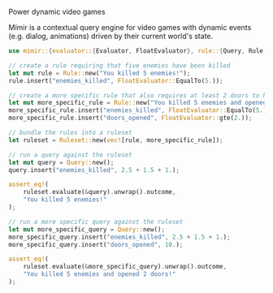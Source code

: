<p className="font-black py-16 text-5xl text-center cursor-default">Power <span className="shake inline-block px-2">dynamic</span> video games</p>

<p className="text-xl text-center font-light mb-12">Mímir is a contextual query engine for video games with dynamic events (e.g. dialog, animations) driven by their current world's state.</p>

```rs
use mimir::{evaluator::{Evaluator, FloatEvaluator}, rule::{Query, Rule, Ruleset}};

// create a rule requiring that five enemies have been killed
let mut rule = Rule::new("You killed 5 enemies!");
rule.insert("enemies_killed", FloatEvaluator::EqualTo(5.));

// create a more specific rule that also requires at least 2 doors to have been opened
let mut more_specific_rule = Rule::new("You killed 5 enemies and opened 2 doors!");
more_specific_rule.insert("enemies_killed", FloatEvaluator::EqualTo(5.));
more_specific_rule.insert("doors_opened", FloatEvaluator::gte(2.));

// bundle the rules into a ruleset
let ruleset = Ruleset::new(vec![rule, more_specific_rule]);

// run a query against the ruleset
let mut query = Query::new();
query.insert("enemies_killed", 2.5 + 1.5 + 1.);

assert_eq!(
    ruleset.evaluate(&query).unwrap().outcome,
    "You killed 5 enemies!"
);

// run a more specific query against the ruleset
let mut more_specific_query = Query::new();
more_specific_query.insert("enemies_killed", 2.5 + 1.5 + 1.);
more_specific_query.insert("doors_opened", 10.);

assert_eq!(
    ruleset.evaluate(&more_specific_query).unwrap().outcome,
    "You killed 5 enemies and opened 2 doors!"
);
```